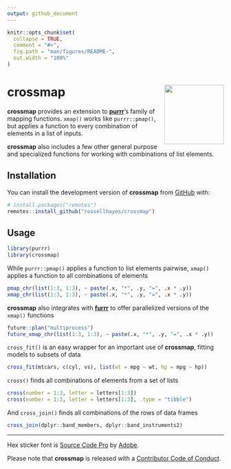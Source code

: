 ```yaml
---
output: github_document
---
```


<!-- README.md is generated from README.Rmd. Please edit that file -->

```r
knitr::opts_chunk$set(
  collapse = TRUE,
  comment = "#>",
  fig.path = "man/figures/README-",
  out.width = "100%"
)
```

# crossmap <img src="man/figures/logo.png?raw=TRUE" align="right" height="138" />

<!-- badges: start -->
<!-- badges: end -->

**crossmap** provides an extension to [**purrr**](https://github.com/tidyverse/purrr)'s family of mapping functions.
`xmap()` works like `purrr::pmap()`, but applies a function to every combination of elements in a list of inputs.

**crossmap** also includes a few other general purpose and specialized  functions for working with combinations of list elements.

## Installation

You can install the development version of **crossmap** from [GitHub](https://github.com/rossellhayes/fauxnaif) with:

```r
# install.packages("remotes")
remotes::install_github("rossellhayes/crossmap")
```

## Usage

```r
library(purrr)
library(crossmap)
```

While `purrr::pmap()` applies a function to list elements pairwise, `xmap()` applies a function to all combinations of elements

```r
pmap_chr(list(1:3, 1:3), ~ paste(.x, "*", .y, "=", .x * .y))
xmap_chr(list(1:3, 1:3), ~ paste(.x, "*", .y, "=", .x * .y))
```

**crossmap** also integrates with [**furrr**](https://github.com/DavisVaughan/furrr) to offer parallelized versions of the `xmap()` functions

```r
future::plan("multiprocess")
future_xmap_chr(list(1:3, 1:3), ~ paste(.x, "*", .y, "=", .x * .y))
```

`cross_fit()` is an easy wrapper for an important use of **crossmap**, fitting models to subsets of data

```r
cross_fit(mtcars, c(cyl, vs), list(wt = mpg ~ wt, hp = mpg ~ hp))
```

`cross()` finds all combinations of elements from a set of lists

```r
cross(number = 1:3, letter = letters[1:3])
cross(number = 1:3, letter = letters[1:3], .type = "tibble")
```

And `cross_join()` finds all combinations of the rows of data frames

```r
cross_join(dplyr::band_members, dplyr::band_instruments2)
```

---

Hex sticker font is
[Source Code Pro](https://github.com/adobe-fonts/source-code-pro) by
[Adobe](https://adobe.com).

Please note that **crossmap** is released with a
[Contributor Code of Conduct](https://www.contributor-covenant.org/version/2/0/code_of_conduct/).
